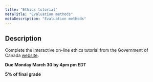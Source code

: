 ```yaml
---
title: "Ethics tutorial"
metaTitle: "Evaluation methods"
metaDescription: "Evaluation methods"
---
```


## Description

Complete the interactive on-line ethics tutorial from the Government of Canada <a href="http://tcps2core.ca/welcome">website</a>.

**Due Monday March 30 by 4pm pm EDT**

**5% of final grade**

